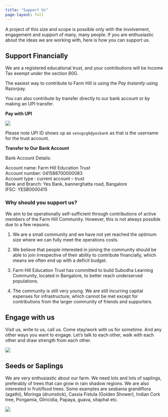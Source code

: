 ```yaml
---
title: "Support Us"
page-layout: full
---
```


A project of this size and scope is possible only with the involvement, engagement and support of many, many people. If you are enthusiastic about the ideas we are working with, here is how you can support us.

## Support Financially

We are a registered educational trust, and your contributions will be Income Tax exempt under the section 80G.

The easiest way to contribute to Farm Hill is using the _Pay Instantly_ using Razorpay.

```{=html}
<form>
    <script
        src="https://checkout.razorpay.com/v1/payment-button.js"
        data-payment_button_id="pl_Ilw14DMUCtkctW"
        async> </script>
</form>
```

You can also contribute by transfer directly to our bank account or by making an UPI transfer.

::: {.grid}

::: {.g-col-12 .g-col-md-6}

**Pay with UPI**

![](qrcode.jpg){.qrcode}

Please note UPI ID shows up as `venugvgk@yesbank` as that is the username for the trust account.

:::

::: {.g-col-12 .g-col-md-6}

**Transfer to Our Bank Account**

Bank Account Details:

Account name: Farm Hill Education Trust<br>
Account number: 041588700000083<br>
Account type : current account – trust<br>
Bank and Branch: Yes Bank, bannerghatta road, Bangalore<br>
IFSC: YESB0000415
:::

:::

### Why should you support us?

We aim to be operationally self-sufficient through contributions of active members of the Farm Hill Community. However, this is not always possible due to a few reasons.

1. We are a small community and we have not yet reached the optimum size where we can fully meet the operations costs.

2. We believe that people interested in joining the community should be able to join irrespective of their ability to contribute financially, which means we often end up with a deficit budget.

3. Farm Hill Education Trust has committed to build Subodha Learning Community, located in Bangalore, to better reach underserved populations.

4. The community is still very young. We are still incurring capital expenses for infrastructure, which cannot be met except for contributions from the larger community of friends and supporters.


## Engage with us

 Visit us, write to us, call us. Come stay/work with us for sometime. And any other ways you want to engage. Let’s talk to each other, walk with each other and draw strength from each other.

::: {.text-center}
![](mud-hands-together.jpg){.medium-image}
:::

## Seeds or Saplings

 We are very enthusiastic about our farm. We need lots and lots of saplings, preferably of trees that can grow in rain shadow regions. We are also interested in fruit/food trees. Some examples are sesbania grandiflora (agathi), Moringa (drumstick), Cassia Fistula (Golden Shower), Indian Cork tree, Pongamia, Gliricidia, Papaya, guava, sitaphal etc.

::: {.text-center}
 ![](saplings.jpg){.medium-image}
:::
